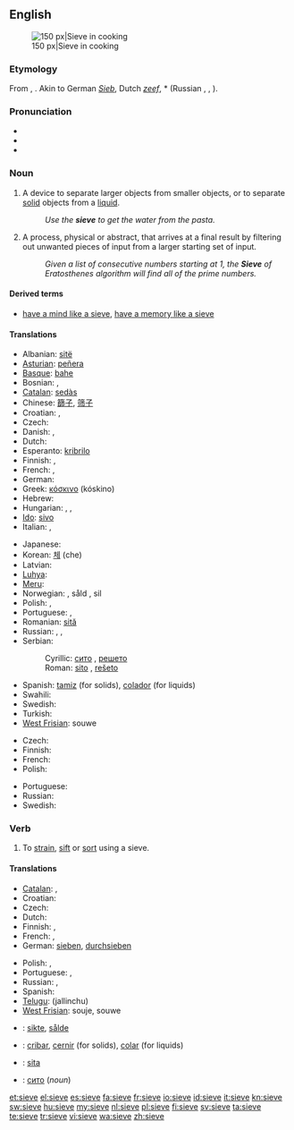 ==English==
{{wikipedia}}
[[Image:Sieve.jpg|thumb|right|150 px|Sieve in cooking]]

===Etymology===
From {{etyl|ang}} {{term|sife|lang=ang}}, {{proto|Germanic|sibi}}. Akin to German ''[[Sieb]]'', Dutch ''[[zeef]]'', {{etyl|sla|-}} *{{term||sito}} (Russian {{Cyrl|[[сито]]}}, {{Cyrl|[[сев]]}}, {{Cyrl|[[сеять]]}}).

===Pronunciation===
* {{IPA|/sɪv/}}
* {{audio|en-us-sieve.ogg|Audio (US)}}
* {{rhymes|ɪv}}

===Noun===
{{en-noun}}

# A device to separate larger objects from smaller objects, or to separate [[solid]] objects from a [[liquid]].
#: ''Use the '''sieve''' to get the water from the pasta.''
# A process, physical or abstract, that arrives at a final result by filtering out unwanted pieces of input from a larger starting set of input.
#: ''Given a list of consecutive numbers starting at 1, the '''Sieve''' of Eratosthenes algorithm will find all of the prime numbers.''

====Derived terms====
* [[have a mind like a sieve]], [[have a memory like a sieve]]

====Translations====
{{trans-top|device to separate larger objects}}
* Albanian: [[sitë]] {{f}}
* [[Asturian]]: [[peñera]] {{f}}
* [[Basque]]: [[bahe]]
* Bosnian: {{t-|bs|sito|n}}, {{t-|bs|rešeto|n}}
* [[Catalan]]: [[sedàs]] {{m}}
* Chinese: [[篩子]], [[筛子]]
* Croatian: {{t-|hr|sito|n}}, {{t-|hr|rešeto|n}}
* Czech: {{t-|cs|síto|n}}
* Danish: {{t-|da|si|c}}, {{t|da|sigte|c}}
* Dutch: {{t+|nl|zeef|f}}
* Esperanto: [[kribrilo]]
* Finnish: {{t-|fi|seula}}, {{t-|fi|siivilä}}
* French: {{t+|fr|tamis|m}}, {{t+|fr|passoire|m}}
* German: {{t+|de|Sieb|n}}
* Greek: [[κόσκινο]] {{n}} (kóskino)
* Hebrew: {{t+|he|נפה|f}}
* Hungarian: {{t+|hu|szita}}, {{t-|hu|rosta}}, {{t+|hu|szűrő}}
* [[Ido]]: [[sivo]]
* Italian: {{t+|it|setaccio|m}}, {{t|it|scolino|m}}
{{trans-mid}}
* Japanese: {{t+|ja|ふるい|tr=furui}}
* Korean: [[체]] (che)
* Latvian: {{t|lv|siets|m}}
* [[Luhya]]: {{tø|luy|sichungi}}
* [[Meru]]: {{tø|mer|gichunki}}
* Norwegian: {{t|no|sikt|c}}, såld {{c}}, sil {{c}}
* Polish: {{t+|pl|sitko|n}}, {{t+|pl|sito|n}}
* Portuguese: {{t+|pt|peneira|f}}, {{t+|pt|coador|m}}
* Romanian: [[sită]] {{f}}
* Russian: {{t+|ru|решето|n}}, {{t+|ru|сито|n}}, {{t|ru|дуршлаг|m|sc=Cyrl|tr=duršlág}}
* Serbian:
*: Cyrillic: [[сито]] {{n}}, [[решето]] {{n}}
*: Roman: [[sito]] {{n}}, [[rešeto]] {{n}}
* Spanish: [[tamiz]] {{m}} (for solids), [[colador]] {{m}} (for liquids)
* Swahili: {{t+|sw|kichujio|xs=Swahili}}
* Swedish: {{t-|sv|såll|n}}
* Turkish: {{t+|tr|süzgeç}}
* [[West Frisian]]: souwe
{{trans-bottom}}

{{trans-top|process that filters out unwanted pieces of input}}
* Czech: {{t-|cs|síto|n}}
* Finnish: {{t-|fi|seulonta}}
* French: {{t+|fr|crible|m}}
* Polish: {{t+|pl|sito|n}}
{{trans-mid}}
* Portuguese: {{t+|pt|crivo}}
* Russian: {{t|ru|просеивание|n}}
* Swedish: {{t|sv|sållning|n}}
{{trans-bottom}}

===Verb===
{{en-verb|siev|ing}}

# To [[strain]], [[sift]] or [[sort]] using a sieve.

====Translations====
{{trans-top|to strain, sift or sort using a sieve}}
* [[Catalan]]: {{t+|ca|filtrar}}, {{t+|ca|colar}}
* Croatian: {{t|hr|prosijati}}
* Czech: {{t|cs|prosít}}
* Dutch: {{t+|nl|zeven}}
* Finnish: {{t-|fi|seuloa}}, {{t-|fi|siivilöidä}}
* French: {{t+|fr|tamiser}}, {{t+|fr|sasser}}
* German: [[sieben]], [[durchsieben]]
{{trans-mid}}
* Polish: {{t|pl|przesiać}}, {{t|pl|przesiewać}}
* Portuguese: {{t+|pt|coar}}, {{t+|pt|peneirar}}
* Russian: {{t|ru|просеивать|sc=Cyrl}}, {{t|ru|отсеивать|sc=Cyrl}}
* Spanish: {{t+|es|colar}}
* [[Telugu]]: {{t|te|జల్లించు}} (jallinchu)
* [[West Frisian]]: souje, souwe
{{trans-bottom}}

{{checktrans-top}}
* {{ttbc|no}}: [[sikte]], [[sålde]]
* {{ttbc|es}}: [[cribar]], [[cernir]] (for solids), [[colar]] (for liquids)
* {{ttbc|ro}}: [[sita]]
* {{ttbc|bg}}: [[сито]] (''noun'')
{{trans-bottom}}

[[et:sieve]]
[[el:sieve]]
[[es:sieve]]
[[fa:sieve]]
[[fr:sieve]]
[[io:sieve]]
[[id:sieve]]
[[it:sieve]]
[[kn:sieve]]
[[sw:sieve]]
[[hu:sieve]]
[[my:sieve]]
[[nl:sieve]]
[[pl:sieve]]
[[fi:sieve]]
[[sv:sieve]]
[[ta:sieve]]
[[te:sieve]]
[[tr:sieve]]
[[vi:sieve]]
[[wa:sieve]]
[[zh:sieve]]